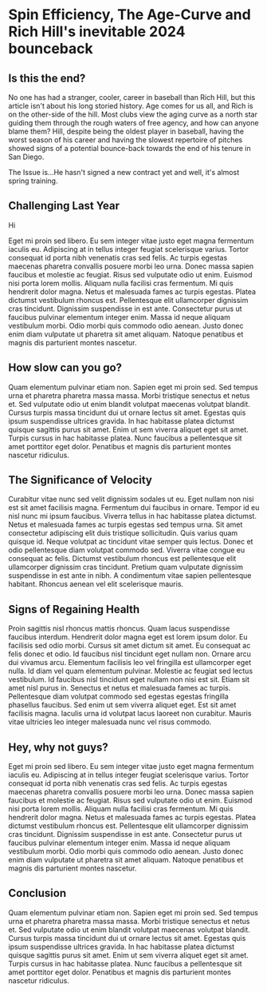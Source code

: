 
<div className="article">

# Spin Efficiency, The Age-Curve and Rich Hill's inevitable 2024 bounceback


## Is this the end?

No one has had a stranger, cooler, career in baseball than Rich Hill, but this article isn't about his long storied history. Age comes for us all, and Rich is on the other-side of the hill. Most clubs view the aging curve as a north star  guiding them through the rough waters of free agency, and how can anyone blame them? Hill, despite being the oldest player in baseball, having the worst season of his career and having the slowest repertoire of pitches showed signs of a potential bounce-back towards the end of his tenure in San Diego.

<HillClicker />

The Issue is...He hasn't signed a new contract yet and well, it's almost spring training. 


## Challenging Last Year

Hi

Eget mi proin sed libero. Eu sem integer vitae justo eget magna fermentum iaculis eu. Adipiscing at in tellus integer feugiat scelerisque varius. Tortor consequat id porta nibh venenatis cras sed felis. Ac turpis egestas maecenas pharetra convallis posuere morbi leo urna. Donec massa sapien faucibus et molestie ac feugiat. Risus sed vulputate odio ut enim. Euismod nisi porta lorem mollis. Aliquam nulla facilisi cras fermentum. Mi quis hendrerit dolor magna. Netus et malesuada fames ac turpis egestas. Platea dictumst vestibulum rhoncus est. Pellentesque elit ullamcorper dignissim cras tincidunt. Dignissim suspendisse in est ante. Consectetur purus ut faucibus pulvinar elementum integer enim. Massa id neque aliquam vestibulum morbi. Odio morbi quis commodo odio aenean. Justo donec enim diam vulputate ut pharetra sit amet aliquam. Natoque penatibus et magnis dis parturient montes nascetur.

## How slow can you go?

Quam elementum pulvinar etiam non. Sapien eget mi proin sed. Sed tempus urna et pharetra pharetra massa massa. Morbi tristique senectus et netus et. Sed vulputate odio ut enim blandit volutpat maecenas volutpat blandit. Cursus turpis massa tincidunt dui ut ornare lectus sit amet. Egestas quis ipsum suspendisse ultrices gravida. In hac habitasse platea dictumst quisque sagittis purus sit amet. Enim ut sem viverra aliquet eget sit amet. Turpis cursus in hac habitasse platea. Nunc faucibus a pellentesque sit amet porttitor eget dolor. Penatibus et magnis dis parturient montes nascetur ridiculus.

## The Significance of Velocity

Curabitur vitae nunc sed velit dignissim sodales ut eu. Eget nullam non nisi est sit amet facilisis magna. Fermentum dui faucibus in ornare. Tempor id eu nisl nunc mi ipsum faucibus. Viverra tellus in hac habitasse platea dictumst. Netus et malesuada fames ac turpis egestas sed tempus urna. Sit amet consectetur adipiscing elit duis tristique sollicitudin. Quis varius quam quisque id. Neque volutpat ac tincidunt vitae semper quis lectus. Donec et odio pellentesque diam volutpat commodo sed. Viverra vitae congue eu consequat ac felis. Dictumst vestibulum rhoncus est pellentesque elit ullamcorper dignissim cras tincidunt. Pretium quam vulputate dignissim suspendisse in est ante in nibh. A condimentum vitae sapien pellentesque habitant. Rhoncus aenean vel elit scelerisque mauris.

## Signs of Regaining Health

Proin sagittis nisl rhoncus mattis rhoncus. Quam lacus suspendisse faucibus interdum. Hendrerit dolor magna eget est lorem ipsum dolor. Eu facilisis sed odio morbi. Cursus sit amet dictum sit amet. Eu consequat ac felis donec et odio. Id faucibus nisl tincidunt eget nullam non. Ornare arcu dui vivamus arcu. Elementum facilisis leo vel fringilla est ullamcorper eget nulla. Id diam vel quam elementum pulvinar. Molestie ac feugiat sed lectus vestibulum. Id faucibus nisl tincidunt eget nullam non nisi est sit. Etiam sit amet nisl purus in. Senectus et netus et malesuada fames ac turpis. Pellentesque diam volutpat commodo sed egestas egestas fringilla phasellus faucibus. Sed enim ut sem viverra aliquet eget. Est sit amet facilisis magna. Iaculis urna id volutpat lacus laoreet non curabitur. Mauris vitae ultricies leo integer malesuada nunc vel risus commodo.

## Hey, why not guys? 

Eget mi proin sed libero. Eu sem integer vitae justo eget magna fermentum iaculis eu. Adipiscing at in tellus integer feugiat scelerisque varius. Tortor consequat id porta nibh venenatis cras sed felis. Ac turpis egestas maecenas pharetra convallis posuere morbi leo urna. Donec massa sapien faucibus et molestie ac feugiat. Risus sed vulputate odio ut enim. Euismod nisi porta lorem mollis. Aliquam nulla facilisi cras fermentum. Mi quis hendrerit dolor magna. Netus et malesuada fames ac turpis egestas. Platea dictumst vestibulum rhoncus est. Pellentesque elit ullamcorper dignissim cras tincidunt. Dignissim suspendisse in est ante. Consectetur purus ut faucibus pulvinar elementum integer enim. Massa id neque aliquam vestibulum morbi. Odio morbi quis commodo odio aenean. Justo donec enim diam vulputate ut pharetra sit amet aliquam. Natoque penatibus et magnis dis parturient montes nascetur.

## Conclusion

Quam elementum pulvinar etiam non. Sapien eget mi proin sed. Sed tempus urna et pharetra pharetra massa massa. Morbi tristique senectus et netus et. Sed vulputate odio ut enim blandit volutpat maecenas volutpat blandit. Cursus turpis massa tincidunt dui ut ornare lectus sit amet. Egestas quis ipsum suspendisse ultrices gravida. In hac habitasse platea dictumst quisque sagittis purus sit amet. Enim ut sem viverra aliquet eget sit amet. Turpis cursus in hac habitasse platea. Nunc faucibus a pellentesque sit amet porttitor eget dolor. Penatibus et magnis dis parturient montes nascetur ridiculus.

</div>

